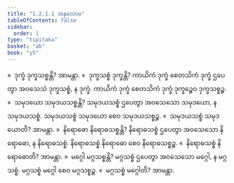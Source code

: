 ```yaml
---
title: "1.2.1.1 အနုလောမ"
tableOfContents: false
sidebar:
  order: 1
type: "tipitaka"
basket: "ab"
book: "y5"
---
```



<DynamicBreadcrumb />

<Division number="10" book="y5" e="ch" v="33" p="208">

<Paragraph number="116" book="y5">
»  ဒုက္ခံ ဒုက္ခသစ္စန္တိ? အာမန္တာ.
</Paragraph>

<Paragraph number="117" book="y5">
«  ဒုက္ခသစ္စံ ဒုက္ခန္တိ?
</Paragraph>

<Paragraph number="118" book="y5">
ကာယိကံ ဒုက္ခံ စေတသိကံ ဒုက္ခံ ဌပေတွာ အဝသေသံ ဒုက္ခသစ္စံ, န ဒုက္ခံ. ကာယိကံ ဒုက္ခံ စေတသိကံ ဒုက္ခံ ဒုက္ခဉ္စေဝ ဒုက္ခသစ္စဉ္စ.
</Paragraph>

<Paragraph number="119" book="y5">
»  သမုဒယော သမုဒယသစ္စန္တိ?
</Paragraph>

<Paragraph number="120" book="y5">
သမုဒယသစ္စံ ဌပေတွာ အဝသေသော သမုဒယော, န သမုဒယသစ္စံ. သမုဒယသစ္စံ သမုဒယော စေဝ သမုဒယသစ္စဉ္စ.
</Paragraph>

<Paragraph number="121" book="y5">
«  သမုဒယသစ္စံ သမုဒယောတိ? အာမန္တာ.
</Paragraph>

<Paragraph number="122" book="y5">
»  နိရောဓော နိရောဓသစ္စန္တိ?
</Paragraph>

<Paragraph number="123" book="y5">
နိရောဓသစ္စံ ဌပေတွာ အဝသေသော နိရောဓော, န နိရောဓသစ္စံ. နိရောဓသစ္စံ နိရောဓော စေဝ နိရောဓသစ္စဉ္စ.
</Paragraph>

<Paragraph number="124" book="y5">
«  နိရောဓသစ္စံ နိရောဓောတိ? အာမန္တာ.
</Paragraph>

<Paragraph number="125" book="y5">
»  မဂ္ဂေါ မဂ္ဂသစ္စန္တိ?
</Paragraph>

<Paragraph number="126" book="y5">
မဂ္ဂသစ္စံ ဌပေတွာ အဝသေသော မဂ္ဂေါ, န မဂ္ဂသစ္စံ. မဂ္ဂသစ္စံ မဂ္ဂေါ စေဝ မဂ္ဂသစ္စဉ္စ.
</Paragraph>

<Paragraph number="127" book="y5">
«  မဂ္ဂသစ္စံ မဂ္ဂေါတိ? အာမန္တာ.
</Paragraph>
</Division>